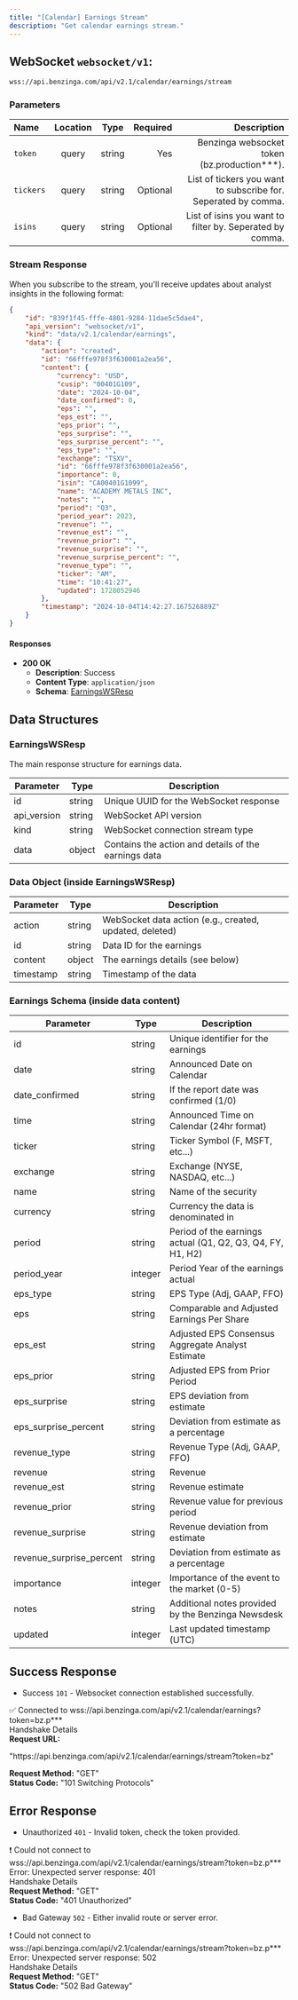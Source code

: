 ```yaml
---
title: "[Calendar] Earnings Stream"
description: "Get calendar earnings stream."
---
```


## WebSocket `websocket/v1`:

```txt
wss://api.benzinga.com/api/v2.1/calendar/earnings/stream
```

### Parameters

| Name       | Location |  Type   | Required | Description                                                             |
| :--------- | :-----:  | :-----: | -------: | ----------------------------------------------------------------------: |
| `token`    | query    | string  |      Yes | Benzinga websocket token (bz.production***).                            |
| `tickers`  | query    | string  | Optional | List of tickers you want to subscribe for. Seperated by comma.          |
| `isins`    | query    | string  | Optional | List of isins you want to filter by. Seperated by comma.                |

### Stream Response
When you subscribe to the stream, you'll receive updates about analyst insights in the following format:

```json
{
    "id": "839f1f45-fffe-4801-9284-11dae5c5dae4",
    "api_version": "websocket/v1",
    "kind": "data/v2.1/calendar/earnings",
    "data": {
        "action": "created",
        "id": "66fffe978f3f630001a2ea56",
        "content": {
            "currency": "USD",
            "cusip": "00401G109",
            "date": "2024-10-04",
            "date_confirmed": 0,
            "eps": "",
            "eps_est": "",
            "eps_prior": "",
            "eps_surprise": "",
            "eps_surprise_percent": "",
            "eps_type": "",
            "exchange": "TSXV",
            "id": "66fffe978f3f630001a2ea56",
            "importance": 0,
            "isin": "CA00401G1099",
            "name": "ACADEMY METALS INC",
            "notes": "",
            "period": "Q3",
            "period_year": 2023,
            "revenue": "",
            "revenue_est": "",
            "revenue_prior": "",
            "revenue_surprise": "",
            "revenue_surprise_percent": "",
            "revenue_type": "",
            "ticker": "AM",
            "time": "10:41:27",
            "updated": 1728052946
        },
        "timestamp": "2024-10-04T14:42:27.167526889Z"
    }
}
```

#### Responses

- **200 OK**
  - **Description**: Success
  - **Content Type**: `application/json`
  - **Schema**: [EarningsWSResp](#earningswsresp)

## Data Structures

### EarningsWSResp

The main response structure for earnings data.

| Parameter      | Type   | Description                                               |
|----------------|--------|-----------------------------------------------------------|
| id             | string | Unique UUID for the WebSocket response                    |
| api_version    | string | WebSocket API version                                     |
| kind           | string | WebSocket connection stream type                           |
| data           | object | Contains the action and details of the earnings data      |

### Data Object (inside EarningsWSResp)

| Parameter      | Type   | Description                                               |
|----------------|--------|-----------------------------------------------------------|
| action         | string | WebSocket data action (e.g., created, updated, deleted)  |
| id             | string | Data ID for the earnings                                  |
| content        | object | The earnings details (see below)                          |
| timestamp      | string | Timestamp of the data                                      |

### Earnings Schema (inside data content)

| Parameter               | Type     | Description                                               |
|-------------------------|----------|-----------------------------------------------------------|
| id                      | string   | Unique identifier for the earnings                        |
| date                    | string   | Announced Date on Calendar                                |
| date_confirmed          | string   | If the report date was confirmed (1/0)                   |
| time                    | string   | Announced Time on Calendar (24hr format)                 |
| ticker                  | string   | Ticker Symbol (F, MSFT, etc...)                          |
| exchange                | string   | Exchange (NYSE, NASDAQ, etc...)                          |
| name                    | string   | Name of the security                                      |
| currency                | string   | Currency the data is denominated in                      |
| period                  | string   | Period of the earnings actual (Q1, Q2, Q3, Q4, FY, H1, H2) |
| period_year             | integer  | Period Year of the earnings actual                       |
| eps_type                | string   | EPS Type (Adj, GAAP, FFO)                                |
| eps                     | string   | Comparable and Adjusted Earnings Per Share                |
| eps_est                 | string   | Adjusted EPS Consensus Aggregate Analyst Estimate         |
| eps_prior               | string   | Adjusted EPS from Prior Period                           |
| eps_surprise            | string   | EPS deviation from estimate                               |
| eps_surprise_percent    | string   | Deviation from estimate as a percentage                  |
| revenue_type            | string   | Revenue Type (Adj, GAAP, FFO)                            |
| revenue                 | string   | Revenue                                                 |
| revenue_est             | string   | Revenue estimate                                         |
| revenue_prior           | string   | Revenue value for previous period                        |
| revenue_surprise        | string   | Revenue deviation from estimate                          |
| revenue_surprise_percent | string   | Deviation from estimate as a percentage                  |
| importance              | integer  | Importance of the event to the market (0-5)             |
| notes                   | string   | Additional notes provided by the Benzinga Newsdesk       |
| updated                 | integer  | Last updated timestamp (UTC)                             |


## Success Response

- Success `101` - Websocket connection established successfully.

<div style={{
  border: '1px solid #ddd',
  borderRadius: '8px',
  padding: '16px',
  fontSize: '14px',
  boxShadow: '0 4px 8px rgba(0, 0, 0, 0.1)',
  backgroundColor: '#f9f9f9',
  maxWidth: '700px',
}}>
  <div style={{
    display: 'flex',
    justifyContent: 'space-between',
    alignItems: 'center',
  }}>
    <div style={{ color: '#000000'}}>
      ✅ Connected to wss://api.benzinga.com/api/v2.1/calendar/earnings?token=bz.p***
    </div>
  </div>

  <div style={{ color: 'grey', fontWeight: 'bold', marginBottom: '-4px' }}>
    Handshake Details
  </div>

<div style={{ marginBottom: '4px' }}>
  <span><strong>Request URL:</strong> </span>
  <p style={{ color: 'blue' }}>
    "https://api.benzinga.com/api/v2.1/calendar/earnings/stream?token=bz"
  </p>
</div>
  <div style={{ marginBottom: '4px' }}>
   <span> <strong>Request Method:</strong> </span><span style={{ color: 'blue' }}>"GET"</span>
  </div>
  <div style={{ marginBottom: '4px' }}>
    <span> <strong>Status Code:</strong> </span><span style={{ color: 'blue' }}>"101 Switching Protocols"</span>
  </div>
</div>

## Error Response

- Unauthorized `401` - Invalid token, check the token provided.

<div style={{
  border: '1px solid #ddd',
  borderRadius: '8px',
  padding: '16px',
  fontSize: '14px',
  boxShadow: '0 4px 8px rgba(0, 0, 0, 0.1)',
  backgroundColor: '#f9f9f9',
  maxWidth: '500px',
}}>
  <div style={{
    display: 'flex',
    justifyContent: 'space-between',
    alignItems: 'center',
  }}>
    <div style={{ color: '#000000'}}>
      ❗ Could not connect to wss://api.benzinga.com/api/v2.1/calendar/earnings/stream?token=bz.p***
    </div>
  </div>

  <div style={{ fontWeight: 'bold', marginBottom: '8px' }}>
    Error: Unexpected server response: 401
  </div>

  <div style={{ color: 'grey', fontWeight: 'bold', marginBottom: '-4px' }}>
    Handshake Details
  </div>

  <div style={{ marginBottom: '4px' }}>
   <span> <strong>Request Method:</strong> </span><span style={{ color: 'blue' }}>"GET"</span>
  </div>
  <div style={{ marginBottom: '4px' }}>
    <span> <strong>Status Code:</strong> </span><span style={{ color: 'blue' }}>"401 Unauthorized"</span>
  </div>
</div>

- Bad Gateway `502` - Either invalid route or server error.

<div style={{
  border: '1px solid #ddd',
  borderRadius: '8px',
  padding: '16px',
  fontSize: '14px',
  boxShadow: '0 4px 8px rgba(0, 0, 0, 0.1)',
  backgroundColor: '#f9f9f9',
  maxWidth: '500px',
}}>
  <div style={{
    display: 'flex',
    justifyContent: 'space-between',
    alignItems: 'center',
  }}>
    <div style={{ color: '#000000'}}>
      ❗ Could not connect to wss://api.benzinga.com/api/v2.1/calendar/earnings/stream?token=bz.p***
    </div>
  </div>

  <div style={{ fontWeight: 'bold', marginBottom: '8px' }}>
    Error: Unexpected server response: 502
  </div>

  <div style={{ color: 'grey', fontWeight: 'bold', marginBottom: '-4px' }}>
    Handshake Details
  </div>

  <div style={{ marginBottom: '4px' }}>
   <span> <strong>Request Method:</strong> </span><span style={{ color: 'blue' }}>"GET"</span>
  </div>
  <div style={{ marginBottom: '4px' }}>
    <span> <strong>Status Code:</strong> </span><span style={{ color: 'blue' }}>"502 Bad Gateway"</span>
  </div>
</div>
